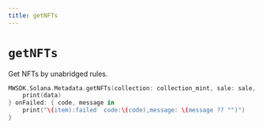 ```yaml
---
title: getNFTs
---
```


# `getNFTs`
Get NFTs by unabridged rules.
```swift
MWSDK.Solana.Metadata.getNFTs(collection: collection_mint, sale: sale, page: page, page_size: page_size, order: ["order_by":"price","desc":true], auction_house: auction_house, filter: [["filter_name" : "Rarity","filter_type":"enum","filter_value":["Common"]]]){ data in
    print(data)
} onFailed: { code, message in
    print("\(item):failed  code:\(code),message: \(message ?? "")")
}
```